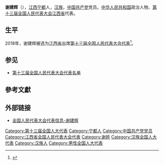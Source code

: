 {{Infobox person
|name=谢建辉
|birth_date={{birth year and age|1971|2}}
|ancestor=[[江西|江西]][[宁都|宁都]]
|nationality={{PRC}}
|title=[[全国人大代表|全国人大代表]]
|ethnicity=[[汉族|汉族]]
|gender=男
|party={{cpc}}
|website=[http://210.82.31.1:8084/delegate/viewDelegate.action?dbid=131169 全国人大代表数据库]
}}
'''谢建辉'''（{{bd|1971年|2月}}），[[江西|江西]][[宁都|宁都]]人，[[汉族|汉族]]，[[中国共产党|中国共产党]]党员。[[中华人民共和国|中华人民共和国]]政治人物、[[第十三届全国人民代表大会|第十三届全国人民代表大会]][[江西省|江西省]]代表{{refnest|{{Cite web|url=http://210.82.31.1:8084/delegate/viewDelegate.action?dbid=131169|title=全国人民代表大会代表信息-谢建辉|accessdate=2020-03-16|work=中国人大网}}}}。

==生平==
2018年，谢建辉被选为[[江西省|江西省]]出席[[第十三届全国人民代表大会|第十三届全国人民代表大会]][[第十三届全国人民代表大会代表|代表]]<ref>{{Cite web|title=中华人民共和国第十三届全国人民代表大会代表名单|url=http://www.gov.cn/xinwen/2018-02/24/content_5268538.htm|accessdate=2020-03-16|work=中国政府网|archive-date=2020-02-28|archive-url=https://web.archive.org/web/20200228133636/http://www.gov.cn/xinwen/2018-02/24/content_5268538.htm|dead-url=no}}</ref>。

==参见==
* [[第十三届全国人民代表大会代表名单|第十三届全国人民代表大会代表名单]]

==參考文獻==
{{reflist}}

==外部链接==
{{Portal|中国|政治}}
* [http://210.82.31.1:8084/delegate/viewDelegate.action?dbid=131169 全国人民代表大会代表信息-谢建辉]

{{中国政治人物小作品}}
[[Category:第十三届全国人大代表|Category:第十三届全国人大代表]]
[[Category:宁都人|Category:宁都人]]
[[Category:中国共产党党员|Category:中国共产党党员]]
[[Category:江西省全国人民代表大会代表|Category:江西省全国人民代表大会代表]]
[[Category:谢姓|Category:谢姓]]
[[Category:汉族全国人大代表|Category:汉族全国人大代表]]
[[Category:汉族人|Category:汉族人]]
[[Category:男性全国人大代表|Category:男性全国人大代表]]